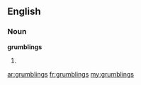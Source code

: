 ==English==

===Noun===
'''grumblings'''

# {{plural of|[[grumbling]]}}

[[ar:grumblings]]
[[fr:grumblings]]
[[my:grumblings]]